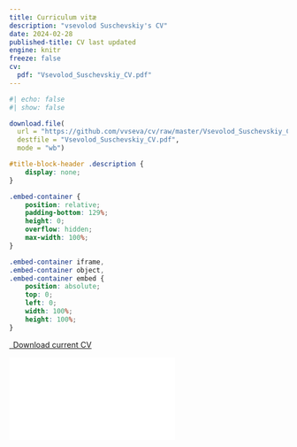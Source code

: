 ```yaml
---
title: Curriculum vitæ
description: "vsevolod Suschevskiy's CV"
date: 2024-02-28
published-title: CV last updated
engine: knitr
freeze: false
cv:
  pdf: "Vsevolod_Suschevskiy_CV.pdf"
---
```


```r
#| echo: false
#| show: false

download.file(
  url = "https://github.com/vvseva/cv/raw/master/Vsevolod_Suschevskiy_CV.pdf", 
  destfile = "Vsevolod_Suschevskiy_CV.pdf",
  mode = "wb")
```

```css
#title-block-header .description {
    display: none;
}
```

```css
.embed-container {
    position: relative;
    padding-bottom: 129%;
    height: 0;
    overflow: hidden;
    max-width: 100%;
}

.embed-container iframe,
.embed-container object,
.embed-container embed {
    position: absolute;
    top: 0;
    left: 0;
    width: 100%;
    height: 100%;
}
```

```{=html}
<p class="text-center">
  <a class="btn btn-primary" 
  href="`r rmarkdown::metadata$cv$pdf`" target="_blank">
    <i class="fa-solid fa-file-arrow-down"></i>&ensp;Download current CV
  </a>
</p>

<div class="embed-container">
  <iframe src="`r rmarkdown::metadata$cv$pdf`" style="border: 0.5px"></iframe>
</div>
```
